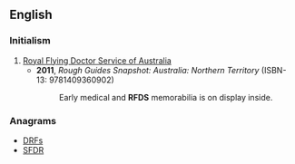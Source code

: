 ==English==

===Initialism===
{{head|en|initialism}}

# [[w:Royal Flying Doctor Service of Australia|Royal Flying Doctor Service of Australia]]
#* '''2011''', ''Rough Guides Snapshot: Australia: Northern Territory'' (ISBN-13: 9781409360902)
#*: Early medical and '''RFDS''' memorabilia is on display inside. 

===Anagrams===
* [[DRFs#English|DRFs]]
* [[SFDR#English|SFDR]]